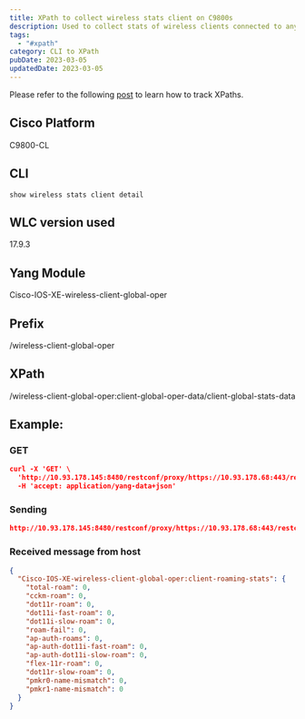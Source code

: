```yaml
---
title: XPath to collect wireless stats client on C9800s
description: Used to collect stats of wireless clients connected to any WLAN in the Cisco C9800 controllers.
tags:
  - "#xpath"
category: CLI to XPath
pubDate: 2023-03-05
updatedDate: 2023-03-05
---
```



<Note>
Please refer to the following <a href="https://dar-fi.com/blog/ios-xe_tracking_xpaths" target="_blank">post</a> to learn how to track XPaths.
</Note>

## Cisco Platform

C9800-CL

## CLI

```
show wireless stats client detail 
```

## WLC version used


17.9.3


## Yang Module


Cisco-IOS-XE-wireless-client-global-oper


## Prefix


/wireless-client-global-oper


## XPath


/wireless-client-global-oper:client-global-oper-data/client-global-stats-data


## Example:

### GET

```json
curl -X 'GET' \
  'http://10.93.178.145:8480/restconf/proxy/https://10.93.178.68:443/restconf/data/Cisco-IOS-XE-wireless-client-global-oper:client-global-oper-data/client-dot11-stats/client-roaming-stats' \
  -H 'accept: application/yang-data+json'
```

### Sending

```json
http://10.93.178.145:8480/restconf/proxy/https://10.93.178.68:443/restconf/data/Cisco-IOS-XE-wireless-client-global-oper:client-global-oper-data/client-dot11-stats/client-roaming-stats
```

### Received message from host


```json
{
  "Cisco-IOS-XE-wireless-client-global-oper:client-roaming-stats": {
    "total-roam": 0,
    "cckm-roam": 0,
    "dot11r-roam": 0,
    "dot11i-fast-roam": 0,
    "dot11i-slow-roam": 0,
    "roam-fail": 0,
    "ap-auth-roams": 0,
    "ap-auth-dot11i-fast-roam": 0,
    "ap-auth-dot11i-slow-roam": 0,
    "flex-11r-roam": 0,
    "dot11r-slow-roam": 0,
    "pmkr0-name-mismatch": 0,
    "pmkr1-name-mismatch": 0
  }
}
```
